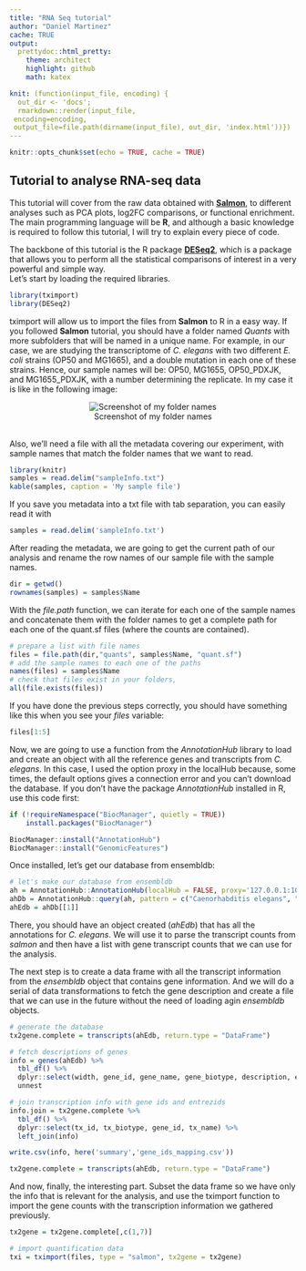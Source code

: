 ```yaml
---
title: "RNA Seq tutorial"
author: "Daniel Martinez" 
cache: TRUE
output: 
  prettydoc::html_pretty:
    theme: architect
    highlight: github
    math: katex

knit: (function(input_file, encoding) {
  out_dir <- 'docs';
  rmarkdown::render(input_file,
 encoding=encoding,
 output_file=file.path(dirname(input_file), out_dir, 'index.html'))})
---
```


<!-- https://holtzy.github.io/Pimp-my-rmd/ -->

```r
knitr::opts_chunk$set(echo = TRUE, cache = TRUE)
```

## Tutorial to analyse RNA-seq data

This tutorial will cover from the raw data obtained with [**Salmon**](https://combine-lab.github.io/salmon/), to different analyses such as PCA plots, log2FC comparisons, or functional enrichment. The main programming language will be **R**, and although a basic knowledge is required to follow this tutorial, I will try to explain every piece of code.

The backbone of this tutorial is the R package [**DESeq2**](https://bioconductor.org/packages/release/bioc/vignettes/DESeq2/inst/doc/DESeq2.html), which is a package that allows you to perform all the statistical comparisons of interest in a very powerful and simple way.
<br>
Let's start by loading the required libraries. 
<br>

```r
library(tximport)
library(DESeq2)
```

tximport will allow us to import the files from **Salmon** to R in a easy way. If you followed **Salmon** tutorial, you should have a folder named *Quants* with more subfolders that will be named in a unique name. For example, in our case, we are studying the transcriptome of *C. elegans* with two different *E. coli* strains (OP50 and MG1665), and a double mutation in each one of these strains. Hence, our sample names will be: OP50, MG1655, OP50_PDXJK, and MG1655_PDXJK, with a number determining the replicate. In my case it is like in the following image:

<center>
![Screenshot of my folder names](./screenshots/quants_folder.PNG)
</center>
<br>
Also, we'll need a file with all the metadata covering our experiment, with sample names that match the folder names that we want to read.

```r
library(knitr)
samples = read.delim("sampleInfo.txt") 
kable(samples, caption = 'My sample file')
```

If you save you metadata into a txt file with tab separation, you can easily read it with 

```r
samples = read.delim('sampleInfo.txt')
```

After reading the metadata, we are going to get the current path of our analysis and rename the row names of our sample file with the sample names. 

```r
dir = getwd()
rownames(samples) = samples$Name
```

With the *file.path* function, we can iterate for each one of the sample names and concatenate them with the folder names to get a complete path for each one of the quant.sf files (where the counts are contained).

```r
# prepare a list with file names
files = file.path(dir,"quants", samples$Name, "quant.sf")
# add the sample names to each one of the paths
names(files) = samples$Name
# check that files exist in your folders, 
all(file.exists(files)) 
```

If you have done the previous steps correctly, you should have something like this when you see your *files* variable:

```r
files[1:5]
```

Now, we are going to use a function from the *AnnotationHub* library to load and create an object with all the reference genes and transcripts from *C. elegans*. In this case, I used the option proxy in the localHub because, some times, the default options gives a connection error and you can't download the database. If you don't have the package *AnnotationHub* installed in R, use this code first:

```r
if (!requireNamespace("BiocManager", quietly = TRUE))
    install.packages("BiocManager")

BiocManager::install("AnnotationHub")
BiocManager::install("GenomicFeatures")
```

Once installed, let's get our database from ensembldb:

```r

# let's make our database from ensembldb 
ah = AnnotationHub::AnnotationHub(localHub = FALSE, proxy='127.0.0.1:10801')
ahDb = AnnotationHub::query(ah, pattern = c("Caenorhabditis elegans", "EnsDb", 99))
ahEdb = ahDb[[1]]
```

There, you should have an object created (*ahEdb*) that has all the annotations for *C. elegans*. We will use it to parse the transcript counts from *salmon* and then have a list with gene transcript counts that we can use for the analysis. 

The next step is to create a data frame with all the transcript information from the *ensembldb* object that contains gene information. And we will do a serial of data transformations to fetch the gene description and create a file that we can use in the future without the need of loading agin *ensembldb* objects. 



```r
# generate the database 
tx2gene.complete = transcripts(ahEdb, return.type = "DataFrame")

# fetch descriptions of genes
info = genes(ahEdb) %>% 
  tbl_df() %>%
  dplyr::select(width, gene_id, gene_name, gene_biotype, description, entrezid) %>%
  unnest

# join transcription info with gene ids and entrezids
info.join = tx2gene.complete %>% 
  tbl_df() %>%
  dplyr::select(tx_id, tx_biotype, gene_id, tx_name) %>%
  left_join(info)

write.csv(info, here('summary','gene_ids_mapping.csv'))


```

```r
tx2gene.complete = transcripts(ahEdb, return.type = "DataFrame")

```


And now, finally, the interesting part. Subset the data frame so we have only the info that is relevant for the analysis, and use the tximport function to import the gene counts with the transcription information we gathered previously.

```r
tx2gene = tx2gene.complete[,c(1,7)]

# import quantification data 
txi = tximport(files, type = "salmon", tx2gene = tx2gene)
```




<br><br><br><br>


